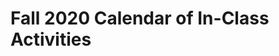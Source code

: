 # Fall 2020 Calendar of In-Class Activities {-}

\begin{longtable}{|p{.1\textwidth}|l|p{.1\textwidth}|l|p{.40\textwidth}|}
\hline
\textbf{Week}& \textbf{Activity No.}& \textbf{Day}& \textbf{Date}& \textbf{Activity} \\ \hline
\endhead
1& 1& M& 8/17& Martian Alphabet \\*
1& 1& T& 8/18& Martian Alphabet \\*
1& 1& W& 8/19& Martian Alphabet \\*
1& 1& H& 8/20& Martian Alphabet \\*
1& 1& F& 8/21& Martian Alphabet \\ \hline
2& 2& M& 8/24& Study Design \\*
2& 2& T& 8/25& Study Design \\*
2& 2& W& 8/26& Study Design \\*
2& 2& H& 8/27& Study Design \\*
2& 2& F& 8/28& Study Design \\ \hline
3& 3& M& 8/31& Current Population Survey \\*
3& 3& T& 9/1& Current Population Survey \\*
3& 3& W& 9/2& Current Population Survey \\*
3& 3& H& 9/3& Current Population Survey \\*
3& 3& F& 9/4& Current Population Survey \\ \hline
4& -& M& 9/7&	No class $-$ Labor Day \\*
4& 4& T& 9/8& IMDb Movie Reviews: Part I \\*
4& 4& W& 9/9& IMDb Movie Reviews: Part I \\*
4& 4& H& 9/10& IMDb Movie Reviews: Part I \\*
4& 4& F& 9/11& IMDb Movie Reviews: Part I \\ \hline
5& 4& M& 9/14& IMDb Movie Reviews: Part I \\*
5& 5& T& 9/15& IMDb Movie Reviews: Part II \\*
5& 5& W& 9/16& IMDb Movie Reviews: Part II \\*	
5& 5& H& 9/17& IMDb Movie Reviews: Part II \\*
5& 5& F& 9/18& IMDb Movie Reviews: Part II \\ \hline
6& 5& M& 9/21& IMDb Movie Reviews: Part II \\*
6& $-$& T$-$F& 9/22$-$9/25& Exam 1 \\ \hline
7& $-$& M& 9/28& Exam 1 \\*
7& 6& T& 9/29& Handedness of Male Boxers \\*
7& 6& W& 9/30& Handedness of Male Boxers \\*	
7& 6& H& 10/1& Handedness of Male Boxers \\*
7& 6& F& 10/2& Handedness of Male Boxers \\ \hline
8& 6& M& 10/5& Handedness of Male Boxers \\*
8& 7& T& 10/6& Winter Sports Helmet Use and Head Injuries \\*
8& 7& W& 10/7& Winter Sports Helmet Use and Head Injuries \\*	
8& 7& H& 10/8& Winter Sports Helmet Use and Head Injuries \\*
8& 7& F& 10/9& Winter Sports Helmet Use and Head Injuries \\ \hline
9& 7& M& 10/12& Helmet Use and Head Injuries \\*
9& 8& T& 10/13& COVID-19 and Air Pollution \\*
9& 8& W& 10/14& COVID-19 and Air Pollution \\*	
9& 8& H& 10/15& COVID-19 and Air Pollution \\*
9& 8& F& 10/16& COVID-19 and Air Pollution \\ \hline
10& 8& M& 10/19& COVID-19 and Air Pollution \\*
10& 9& T& 10/20& Record Snowfall \\*
10& 9& W& 10/21& Record Snowfall \\*	
10& 9& H& 10/22& Record Snowfall \\*
10& 9& F& 10/23& Record Snowfall \\ \hline
11& 9& M& 10/26& Record Snowfall \\*
11& 10& T& 10/27& Hand Dexterity \\*
11& 10& W& 10/28& Hand Dexterity \\*	
11& 10& H& 10/29& Hand Dexterity \\*
11& 10& F& 10/30& Hand Dexterity \\ \hline
12& 10& M& 11/2& Hand Dexterity \\*
12& $-$& T& 11/3& No class  $-$  Election Day \\*
12& $-$& W$-$F& 11/4$-$11/6& Exam 2 \\ \hline
13& $-$& M$-$T& 11/9$-$11/10& Exam 2 \\*
13& $-$& W& 11/11& No class  $-$  Veterans Day \\*
14& $-$& H$-$W&11/12$-$11/18& Review \\ \hline
\end{longtable}


